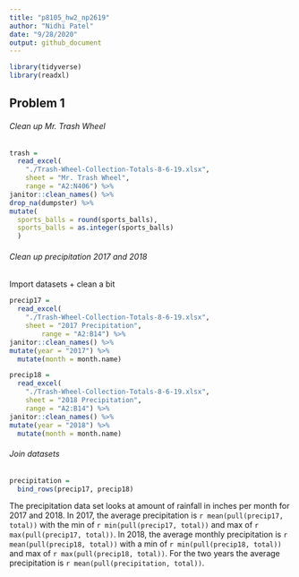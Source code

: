 ```yaml
---
title: "p8105_hw2_np2619"
author: "Nidhi Patel"
date: "9/28/2020"
output: github_document
---
```


```r
library(tidyverse)
library(readxl)
```


## Problem 1
###### Clean up Mr. Trash Wheel
```r
trash = 
  read_excel(
    "./Trash-Wheel-Collection-Totals-8-6-19.xlsx", 
    sheet = "Mr. Trash Wheel",
    range = "A2:N406") %>%
janitor::clean_names() %>%
drop_na(dumpster) %>%
mutate(
  sports_balls = round(sports_balls),
  sports_balls = as.integer(sports_balls)
  )

```

###### Clean up precipitation 2017 and 2018

Import datasets + clean a bit

```r
precip17 = 
  read_excel(
    "./Trash-Wheel-Collection-Totals-8-6-19.xlsx", 
    sheet = "2017 Precipitation",
        range = "A2:B14") %>%
janitor::clean_names() %>% 
mutate(year = "2017") %>% 
  mutate(month = month.name)

precip18 = 
  read_excel(
    "./Trash-Wheel-Collection-Totals-8-6-19.xlsx", 
    sheet = "2018 Precipitation",
    range = "A2:B14") %>%
janitor::clean_names() %>% 
mutate(year = "2018") %>% 
  mutate(month = month.name)
```

###### Join datasets

```r
precipitation = 
  bind_rows(precip17, precip18)
```

The precipitation data set looks at amount of rainfall in inches per month for 2017 and 2018.  In 2017, the average precipitation is `r mean(pull(precip17, total))` with the min of `r min(pull(precip17, total))` and max of `r max(pull(precip17, total))`. In 2018, the average monthly precipitation is `r mean(pull(precip18, total))` with a min of `r min(pull(precip18, total))` and max of `r max(pull(precip18, total))`.  For the two years the average precipitation is `r mean(pull(precipitation, total))`.



